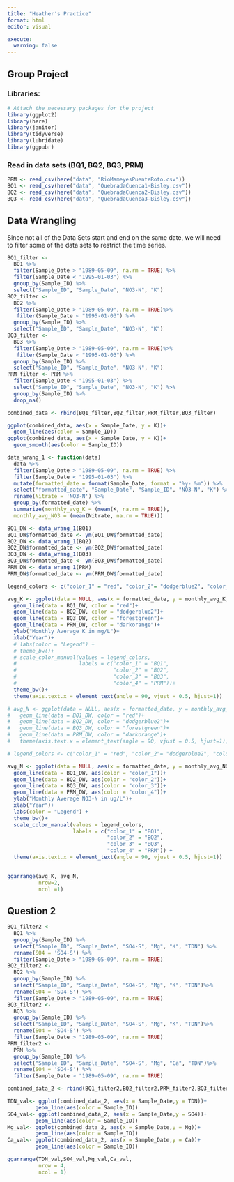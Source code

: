 ```yaml
---
title: "Heather's Practice"
format: html
editor: visual

execute: 
  warning: false
---
```


## Group Project

### Libraries:

```r
# Attach the necessary packages for the project
library(ggplot2)
library(here)
library(janitor)
library(tidyverse)
library(lubridate)
library(ggpubr)
```

### Read in data sets (BQ1, BQ2, BQ3, PRM)

```r
PRM <- read_csv(here("data", "RioMameyesPuenteRoto.csv"))
BQ1 <- read_csv(here("data", "QuebradaCuenca1-Bisley.csv"))
BQ2 <- read_csv(here("data", "QuebradaCuenca2-Bisley.csv"))
BQ3 <- read_csv(here("data", "QuebradaCuenca3-Bisley.csv"))

```

## Data Wrangling

Since not all of the Data Sets start and end on the same date, we will need to filter some of the data sets to restrict the time series.

```r

BQ1_filter <- 
  BQ1 %>% 
  filter(Sample_Date > "1989-05-09", na.rm = TRUE) %>% 
  filter(Sample_Date < "1995-01-03") %>% 
  group_by(Sample_ID) %>% 
  select("Sample_ID", "Sample_Date", "NO3-N", "K")
BQ2_filter <- 
  BQ2 %>% 
  filter(Sample_Date > "1989-05-09", na.rm = TRUE)%>% 
   filter(Sample_Date < "1995-01-03") %>% 
  group_by(Sample_ID) %>% 
  select("Sample_ID", "Sample_Date", "NO3-N", "K")
BQ3_filter <- 
  BQ3 %>% 
  filter(Sample_Date > "1989-05-09", na.rm = TRUE)%>% 
   filter(Sample_Date < "1995-01-03") %>% 
  group_by(Sample_ID) %>% 
  select("Sample_ID", "Sample_Date", "NO3-N", "K")
PRM_filter <- PRM %>%
  filter(Sample_Date < "1995-01-03") %>% 
  select("Sample_ID", "Sample_Date", "NO3-N", "K") %>% 
  group_by(Sample_ID) %>% 
  drop_na()
```

```r
combined_data <- rbind(BQ1_filter,BQ2_filter,PRM_filter,BQ3_filter)
```

```r
ggplot(combined_data, aes(x = Sample_Date, y = K))+
  geom_line(aes(color = Sample_ID))
ggplot(combined_data, aes(x = Sample_Date, y = K))+
  geom_smooth(aes(color = Sample_ID))
```

```r
data_wrang_1 <- function(data) 
  data %>% 
  filter(Sample_Date > "1989-05-09", na.rm = TRUE) %>% 
  filter(Sample_Date < "1995-01-03") %>% 
  mutate(formatted_date = format(Sample_Date, format = "%y- %m")) %>% 
  select("formatted_date", "Sample_Date", "Sample_ID", "NO3-N", "K") %>% 
  rename(Nitrate = 'NO3-N') %>% 
  group_by(formatted_date) %>% 
  summarize(monthly_avg_K = (mean(K, na.rm = TRUE)), 
  monthly_avg_NO3 = (mean(Nitrate, na.rm = TRUE)))
```

```r
BQ1_DW <- data_wrang_1(BQ1)
BQ1_DW$formatted_date <- ym(BQ1_DW$formatted_date)
BQ2_DW <- data_wrang_1(BQ2)
BQ2_DW$formatted_date <- ym(BQ2_DW$formatted_date)
BQ3_DW <- data_wrang_1(BQ3)
BQ3_DW$formatted_date <- ym(BQ3_DW$formatted_date)
PRM_DW <- data_wrang_1(PRM)
PRM_DW$formatted_date <- ym(PRM_DW$formatted_date)
```

```r
legend_colors <- c("color_1" = "red", "color_2"= "dodgerblue2", "color_3"= "forestgreen", "color_4"= "darkorange")

avg_K <- ggplot(data = NULL, aes(x = formatted_date, y = monthly_avg_K, group = 1))+
  geom_line(data = BQ1_DW, color = "red")+
  geom_line(data = BQ2_DW, color = "dodgerblue2")+
  geom_line(data = BQ3_DW, color = "forestgreen")+
  geom_line(data = PRM_DW, color = "darkorange")+
  ylab("Monthly Average K in mg/L")+
  xlab("Year")+
  # labs(color = "Legend") + 
  # theme_bw()+
  # scale_color_manual(values = legend_colors, 
  #                    labels = c("color_1" = "BQ1", 
  #                               "color_2" = "BQ2", 
  #                               "color_3" = "BQ3", 
  #                               "color_4" = "PRM"))+
  theme_bw()+
  theme(axis.text.x = element_text(angle = 90, vjust = 0.5, hjust=1))

```

```r
# avg_N <- ggplot(data = NULL, aes(x = formatted_date, y = monthly_avg_NO3, group = 1))+
#   geom_line(data = BQ1_DW, color = "red")+
#   geom_line(data = BQ2_DW, color = "dodgerblue2")+
#   geom_line(data = BQ3_DW, color = "forestgreen")+
#   geom_line(data = PRM_DW, color = "darkorange")+
#   theme(axis.text.x = element_text(angle = 90, vjust = 0.5, hjust=1), legend.position= "bottom")

# legend_colors <- c("color_1" = "red", "color_2"= "dodgerblue2", "color_3"= "forestgreen", "color_4"= "darkorange")

avg_N <- ggplot(data = NULL, aes(x = formatted_date, y = monthly_avg_NO3, group = 1))+
  geom_line(data = BQ1_DW, aes(color = "color_1"))+
  geom_line(data = BQ2_DW, aes(color = "color_2"))+
  geom_line(data = BQ3_DW, aes(color = "color_3"))+
  geom_line(data = PRM_DW, aes(color = "color_4"))+
  ylab("Monthly Average NO3-N in ug/L")+
  xlab("Year")+
  labs(color = "Legend") + 
  theme_bw()+
  scale_color_manual(values = legend_colors,
                     labels = c("color_1" = "BQ1",
                                "color_2" = "BQ2",
                                "color_3" = "BQ3",
                                "color_4" = "PRM")) +
  theme(axis.text.x = element_text(angle = 90, vjust = 0.5, hjust=1))
  

```

```r
ggarrange(avg_K, avg_N,
          nrow=2,
          ncol =1)
```

## Question 2

```r
BQ1_filter2 <- 
  BQ1 %>% 
  group_by(Sample_ID) %>% 
  select("Sample_ID", "Sample_Date", "SO4-S", "Mg", "K", "TDN") %>% 
  rename(SO4 = 'SO4-S') %>% 
  filter(Sample_Date > "1989-05-09", na.rm = TRUE)
BQ2_filter2 <- 
  BQ2 %>% 
  group_by(Sample_ID) %>%
  select("Sample_ID", "Sample_Date", "SO4-S", "Mg", "K", "TDN")%>% 
  rename(SO4 = 'SO4-S') %>% 
  filter(Sample_Date > "1989-05-09", na.rm = TRUE)
BQ3_filter2 <- 
  BQ3 %>% 
  group_by(Sample_ID) %>% 
  select("Sample_ID", "Sample_Date", "SO4-S", "Mg", "K", "TDN")%>% 
  rename(SO4 = 'SO4-S') %>% 
  filter(Sample_Date > "1989-05-09", na.rm = TRUE)
PRM_filter2 <- 
  PRM %>% 
  group_by(Sample_ID) %>% 
  select("Sample_ID", "Sample_Date", "SO4-S", "Mg", "Ca", "TDN")%>% 
  rename(SO4 = 'SO4-S') %>% 
  filter(Sample_Date > "1989-05-09", na.rm = TRUE)

combined_data_2 <- rbind(BQ1_filter2,BQ2_filter2,PRM_filter2,BQ3_filter2)
```

```r

TDN_val<- ggplot(combined_data_2, aes(x = Sample_Date,y = TDN))+
         geom_line(aes(color = Sample_ID))
SO4_val<- ggplot(combined_data_2, aes(x = Sample_Date,y = SO4))+
         geom_line(aes(color = Sample_ID))
Mg_val<- ggplot(combined_data_2, aes(x = Sample_Date,y = Mg))+
         geom_line(aes(color = Sample_ID))
Ca_val<- ggplot(combined_data_2, aes(x = Sample_Date,y = Ca))+
         geom_line(aes(color = Sample_ID))

ggarrange(TDN_val,SO4_val,Mg_val,Ca_val,
          nrow = 4,
          ncol = 1)

  
```
